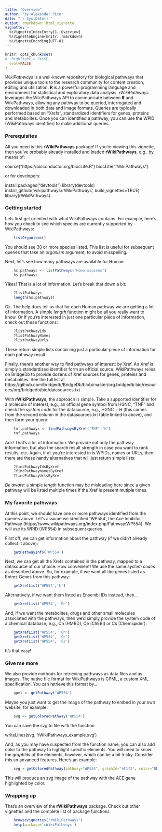 ```yaml
---
title: "Overview"
author: "by Alexander Pico"
date: "`r Sys.Date()`"
output: rmarkdown::html_vignette
vignette: >
  %\VignetteIndexEntry{1. Overview}
  %\VignetteEngine{knitr::rmarkdown}
  %\VignetteEncoding{UTF-8}
---
```

```r
knitr::opts_chunk$set(
#  highlight = FALSE,
  eval=FALSE
)
```

*WikiPathways* is a well-known repository for biological pathways that provides unique
tools to the research community for content creation, editing and utilization.
**R** is a powerful programming language and environment for statistical and exploratory data analysis.
*rWikiPathways* leverages the WikiPathways API to communicate between **R** and WikiPathways, allowing any pathway to be queried, interrogated and downloaded in both data and image formats. Queries
are typically performed based on "Xrefs", standardized identifiers for genes, proteins and metabolites. Once you can identified a pathway, you can use the WPID (WikiPathways identifier) to
make additional queries.

### Prerequisites

All you need is this **rWikiPathways** package! If you're viewing this vignette, then you've probably 
already installed and loaded **rWikiPathways**, e.g., by means of:

source("https://bioconductor.org/biocLite.R")
biocLite("rWikiPathways")

or for developers:

install.packages("devtools")
library(devtools)
install_github('wikipathways/rWikiPathways', build_vignettes=TRUE)
library(rWikiPathways)


### Getting started

Lets first get oriented with what WikiPathways contains. For example, here's how
you check to see which species are currently supported by WikiPathways:

```r
    listOrganisms()
```

You should see 30 or more species listed. This list is useful for subsequent queries
that take an *organism* argument, to avoid misspelling.

Next, let's see how many pathways are available for Human:
```r
    hs.pathways <- listPathways('Homo sapiens')
    hs.pathways
```

Yikes! That is a lot of information. Let's break that down a bit:

```r
    ?listPathways
    length(hs.pathways)
```

Ok. The help docs tell us that for each Human pathway we are getting a lot of information.
A simple *length* function might be all you really want to know. Or if you're interested
in just one particular piece of information, check out these functions:

```r
    ?listPathwayIds
    ?listPathwayNames
    ?listPathwayUrls
```

These return simple lists containing just a particular piece of information for each
pathway result.

Finally, there's another way to find pathways of interest: by Xref. An Xref is simply a
standardized identifier form an official source. WikiPathways relies on BridgeDb to 
provide dozens of Xref sources for genes, proteins and metabolites. See the full list at
https://github.com/bridgedb/BridgeDb/blob/master/org.bridgedb.bio/resources/org/bridgedb/bio/datasources.txt

With **rWikiPathways**, the approach is simple. Take a supported identifier for a 
molecule of interest, e.g., an official gene symbol from HGNC, "TNF" and check the 
*system code* for the datasource, e.g., HGNC = H (this comes from the second column
in the datasources.txt table linked to above), and then form your query:

```r
    tnf.pathways <- findPathwaysByXref('TNF','H')
    tnf.pathways
```

Ack! That's a lot of information. We provide not only the pathway information, but
also the search result strength in case you want to rank results, etc.  Again, if
all you're interested in is WPIDs, names or URLs, then there are these handy alternatives
that will just return simple lists:

```r
    ?findPathwayIdsByXref
    ?findPathwayNamesByXref
    ?findPathwayUrlsByXref
```

*Be aware*: a simple *length* function may be misleading here since a given pathway 
will be listed multiple times if the Xref is present mutiple times.

### My favorite pathways

At this point, we should have one or more pathways identified from the queries above.
Let's assume we identified 'WP554', the Ace Inhibitor Pathway (https://www.wikipathways.org/index.php/Pathway:WP554). We will use its WPID (WP554)
in subsequent queries.

First off, we can get information about the pathway (if we didn't already collect it above):

```r
    getPathwayInfo('WP554')
```

Next, we can get all the Xrefs contained in the pathway, mapped to a datasource of
our choice. How convenient!  We use the same *system codes* as described above. So, 
for example, if we want all the genes listed as Entrez Genes from this pathway:

```r
    getXrefList('WP554','L')
```

Alternatively, if we want them listed as Ensembl IDs instead, then...
```r
    getXrefList('WP554', 'En')
```

And, if we want the metabolites, drugs and other small molecules associated with 
the pathways, then we'd simply provide the system code of a chemical database, e.g., 
Ch (HMBD), Ce (ChEBI) or Cs (Chemspider):
```r
    getXrefList('WP554', 'Ch')
    getXrefList('WP554', 'Ce')
    getXrefList('WP554', 'Cs')
```

It's that easy!

### Give me more

We also provide methods for retrieving pathways as data files and as images. The
native file format for WikiPathways is GPML, a custom XML specification. You can
retrieve this format by...
```r
    gpml <- getPathway('WP554')
```

Maybe you just want to get the image of the pathway to embed in your own website, 
for example:

```r
    svg <- getColoredPathway('WP554')
```

You can save the svg to file with the function:

writeLines(svg, 'rWikiPathways_example.svg')

And, as you may have suspected from the function name, you can also add color to 
the pathway to highlight specific elements. You will need to know the *graphIds* 
of the elements, however, which can be a bit tricky. Consider this an advanced
features. Here's an example:

```r
    svg = getColoredPathway(pathway="WP554", graphId="ef1f3", color="DD88FF");
```

This will produce an svg image of the pathway with the ACE gene highlighted by color.

### Wrapping up

That's an overview of the **rWikiPathways** package. Check out other vignettes and
the complete list of package functions:

```r
    browseVignettes('rWikiPathways')
    help(package='rWikiPathways')
```